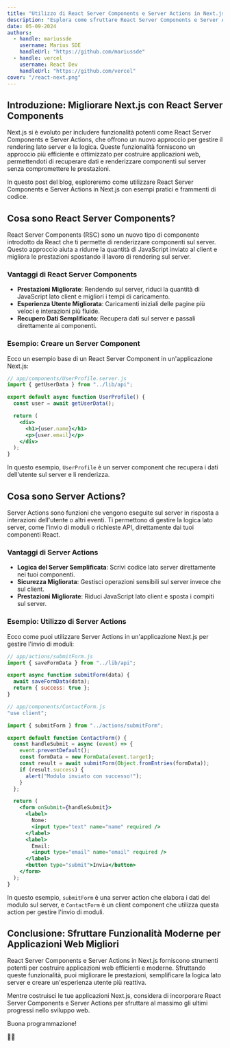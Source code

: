 ```yaml
---
title: "Utilizzo di React Server Components e Server Actions in Next.js"
description: "Esplora come sfruttare React Server Components e Server Actions in Next.js per costruire applicazioni web moderne ed efficienti. Impara come queste funzionalità migliorano le prestazioni e semplificano la logica lato server."
date: 05-09-2024
authors:
  - handle: mariussde
    username: Marius SDE
    handleUrl: "https://github.com/mariussde"
  - handle: vercel
    username: React Dev
    handleUrl: "https://github.com/vercel"
cover: "/react-next.png"
---
```


## Introduzione: Migliorare Next.js con React Server Components

Next.js si è evoluto per includere funzionalità potenti come React Server Components e Server Actions, che offrono un nuovo approccio per gestire il rendering lato server e la logica. Queste funzionalità forniscono un approccio più efficiente e ottimizzato per costruire applicazioni web, permettendoti di recuperare dati e renderizzare componenti sul server senza compromettere le prestazioni.

In questo post del blog, esploreremo come utilizzare React Server Components e Server Actions in Next.js con esempi pratici e frammenti di codice.

## Cosa sono React Server Components?

React Server Components (RSC) sono un nuovo tipo di componente introdotto da React che ti permette di renderizzare componenti sul server. Questo approccio aiuta a ridurre la quantità di JavaScript inviato al client e migliora le prestazioni spostando il lavoro di rendering sul server.

### Vantaggi di React Server Components

- **Prestazioni Migliorate**: Rendendo sul server, riduci la quantità di JavaScript lato client e migliori i tempi di caricamento.
- **Esperienza Utente Migliorata**: Caricamenti iniziali delle pagine più veloci e interazioni più fluide.
- **Recupero Dati Semplificato**: Recupera dati sul server e passali direttamente ai componenti.

### Esempio: Creare un Server Component

Ecco un esempio base di un React Server Component in un'applicazione Next.js:

```jsx
// app/components/UserProfile.server.js
import { getUserData } from "../lib/api";

export default async function UserProfile() {
  const user = await getUserData();

  return (
    <div>
      <h1>{user.name}</h1>
      <p>{user.email}</p>
    </div>
  );
}
```

In questo esempio, `UserProfile` è un server component che recupera i dati dell'utente sul server e li renderizza.

## Cosa sono Server Actions?

Server Actions sono funzioni che vengono eseguite sul server in risposta a interazioni dell'utente o altri eventi. Ti permettono di gestire la logica lato server, come l'invio di moduli o richieste API, direttamente dai tuoi componenti React.

### Vantaggi di Server Actions

- **Logica del Server Semplificata**: Scrivi codice lato server direttamente nei tuoi componenti.
- **Sicurezza Migliorata**: Gestisci operazioni sensibili sul server invece che sul client.
- **Prestazioni Migliorate**: Riduci JavaScript lato client e sposta i compiti sul server.

### Esempio: Utilizzo di Server Actions

Ecco come puoi utilizzare Server Actions in un'applicazione Next.js per gestire l'invio di moduli:

```jsx
// app/actions/submitForm.js
import { saveFormData } from "../lib/api";

export async function submitForm(data) {
  await saveFormData(data);
  return { success: true };
}
```

```jsx
// app/components/ContactForm.js
"use client";

import { submitForm } from "../actions/submitForm";

export default function ContactForm() {
  const handleSubmit = async (event) => {
    event.preventDefault();
    const formData = new FormData(event.target);
    const result = await submitForm(Object.fromEntries(formData));
    if (result.success) {
      alert("Modulo inviato con successo!");
    }
  };

  return (
    <form onSubmit={handleSubmit}>
      <label>
        Nome:
        <input type="text" name="name" required />
      </label>
      <label>
        Email:
        <input type="email" name="email" required />
      </label>
      <button type="submit">Invia</button>
    </form>
  );
}
```

In questo esempio, `submitForm` è una server action che elabora i dati del modulo sul server, e `ContactForm` è un client component che utilizza questa action per gestire l'invio di moduli.

## Conclusione: Sfruttare Funzionalità Moderne per Applicazioni Web Migliori

React Server Components e Server Actions in Next.js forniscono strumenti potenti per costruire applicazioni web efficienti e moderne. Sfruttando queste funzionalità, puoi migliorare le prestazioni, semplificare la logica lato server e creare un'esperienza utente più reattiva.

Mentre costruisci le tue applicazioni Next.js, considera di incorporare React Server Components e Server Actions per sfruttare al massimo gli ultimi progressi nello sviluppo web.

Buona programmazione!

🚀✨ 